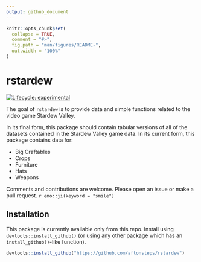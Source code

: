 ```yaml
---
output: github_document
---
```


<!-- README.md is generated from README.Rmd. Please edit that file -->

```r
knitr::opts_chunk$set(
  collapse = TRUE,
  comment = "#>",
  fig.path = "man/figures/README-",
  out.width = "100%"
)
```

# rstardew

<!-- badges: start -->
[![Lifecycle: experimental](https://img.shields.io/badge/lifecycle-experimental-orange.svg)](https://www.tidyverse.org/lifecycle/#experimental)
<!-- badges: end -->

The goal of `rstardew` is to provide data and simple functions related to the video game Stardew Valley. 

In its final form, this package should contain tabular versions of all of the datasets contained in the Stardew Valley game data. In its current form, this package contains data for:

- Big Craftables
- Crops
- Furniture
- Hats
- Weapons

Comments and contributions are welcome. Please open an issue or make a pull request. `r emo::ji(keyword = "smile")`

## Installation

This package is currently available only from this repo. Install using `devtools::install_github()` (or using any other package which has an `install_github()`-like function).

``` r
devtools::install_github("https://github.com/aftonsteps/rstardew")
```
